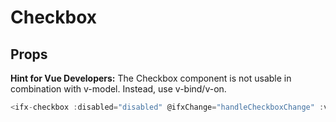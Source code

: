  
<Meta of={CheckboxStories.default} />

# Checkbox

<Primary />

## Props

<Controls />

<b>Hint for Vue Developers:</b> 
The Checkbox component is not usable in combination with v-model. Instead, use v-bind/v-on.

```js
<ifx-checkbox :disabled="disabled" @ifxChange="handleCheckboxChange" :value="checkboxValue" :error="error" name="name">label</ifx-checkbox>
```

 


